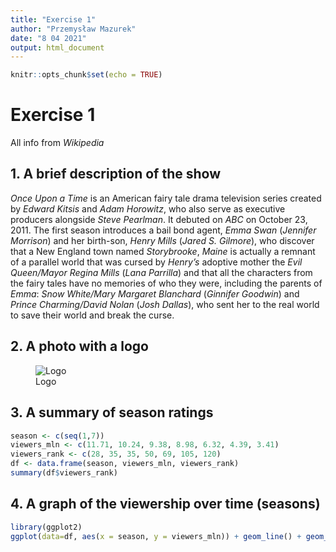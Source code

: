 ```yaml
---
title: "Exercise 1"
author: "Przemysław Mazurek"
date: "8 04 2021"
output: html_document
---
```


```r
knitr::opts_chunk$set(echo = TRUE)
```


# Exercise 1

All info from _Wikipedia_


## 1. A brief description of the show


_Once Upon a Time_ is an American fairy tale drama television series created by _Edward Kitsis_ and _Adam Horowitz_, who also serve as executive producers alongside _Steve Pearlman_. It debuted on _ABC_ on October 23, 2011. The first season introduces a bail bond agent, _Emma Swan_ (_Jennifer Morrison_) and her birth-son, _Henry Mills_ (_Jared S. Gilmore_), who discover that a New England town named _Storybrooke_, _Maine_ is actually a remnant of a parallel world that was cursed by _Henry's_ adoptive mother the _Evil Queen/Mayor Regina Mills_ (_Lana Parrilla_) and that all the characters from the fairy tales have no memories of who they were, including the parents of _Emma_: _Snow White/Mary Margaret Blanchard_ (_Ginnifer Goodwin_) and _Prince Charming/David Nolan_ (_Josh Dallas_), who sent her to the real world to save their world and break the curse.


## 2. A photo with a logo


![Logo](Data/375px-Once_Upon_a_Time_title_card.jpg)



## 3. A summary of season ratings


```r
season <- c(seq(1,7))
viewers_mln <- c(11.71, 10.24, 9.38, 8.98, 6.32, 4.39, 3.41)
viewers_rank <- c(28, 35, 35, 50, 69, 105, 120)
df <- data.frame(season, viewers_mln, viewers_rank)
summary(df$viewers_rank)
```


## 4. A graph of the viewership over time (seasons)


```r
library(ggplot2)
ggplot(data=df, aes(x = season, y = viewers_mln)) + geom_line() + geom_point()
```


